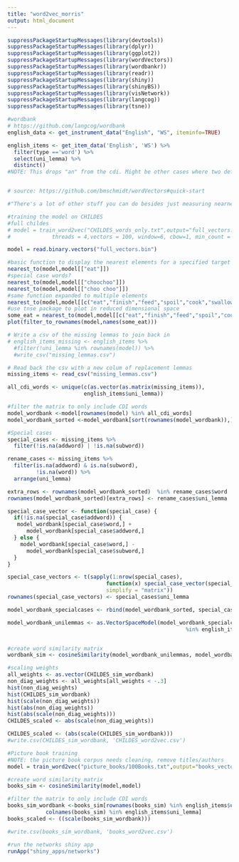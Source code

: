 ```yaml
---
title: "word2vec_morris"
output: html_document
---
```



```r
suppressPackageStartupMessages(library(devtools))
suppressPackageStartupMessages(library(dplyr))
suppressPackageStartupMessages(library(ggplot2))
suppressPackageStartupMessages(library(wordVectors))
suppressPackageStartupMessages(library(wordbankr))
suppressPackageStartupMessages(library(readr))
suppressPackageStartupMessages(library(shiny))
suppressPackageStartupMessages(library(shinyBS))
suppressPackageStartupMessages(library(visNetwork))
suppressPackageStartupMessages(library(langcog))
suppressPackageStartupMessages(library(tsne))

#wordbank
# https://github.com/langcog/wordbank
english_data <- get_instrument_data("English", "WS", iteminfo=TRUE)

english_items <- get_item_data('English', 'WS') %>%
  filter(type =='word') %>%
  select(uni_lemma) %>%
  distinct() 
#NOTE: This drops "an" from the cdi. Might be other cases where two definitions map onto the same uni_lemma


# source: https://github.com/bmschmidt/wordVectors#quick-start

#"There's a lot of other stuff you can do besides just measuring nearness: you can do analogies, projection, and more complicated plots. But for that you should read my blog posts on this"
```




```r
#training the model on CHILDES
#full childes
# model = train_word2vec("CHILDES_words_only.txt",output="full_vectors.bin",
#             threads = 4,vectors = 100, window=6, cbow=1, min_count = 10, force= TRUE)

model = read.binary.vectors("full_vectors.bin")

#basic function to display the nearest elements for a specified target
nearest_to(model,model[["eat"]])
#special case words?
nearest_to(model,model[["choochoo"]])
nearest_to(model,model[["choo choo"]])
#same function expanded to multiple elements
nearest_to(model,model[[c("eat","finish","feed","spoil","cook","swallow","eats")]],20)
#use tnse package to plot in reduced dimensional space
some_eat = nearest_to(model,model[[c("eat","finish","feed","spoil","cook","swallow","eats")]],20)
plot(filter_to_rownames(model,names(some_eat)))

# Write a csv of the missing lemmas to join back in
# english_items_missing <- english_items %>%
  #filter(!uni_lemma %in% rownames(model)) %>%
  #write_csv("missing_lemmas.csv")

# Read back the csv with a new colum of replacement lemmas
missing_items <- read_csv("missing_lemmas.csv")

all_cdi_words <- unique(c(as.vector(as.matrix(missing_items)),
                        english_items$uni_lemma))

#filter the matrix to only include CDI words
model_wordbank <-model[rownames(model) %in% all_cdi_words]
model_wordbank_sorted <-model_wordbank[sort(rownames(model_wordbank)),]

#Special cases
special_cases <- missing_items %>%
  filter(!is.na(addword) | !is.na(subword))

rename_cases <- missing_items %>%
  filter(is.na(addword) & is.na(subword),
         !is.na(word)) %>%
  arrange(uni_lemma)

extra_rows <- rownames(model_wordbank_sorted)  %in% rename_cases$word
rownames(model_wordbank_sorted)[extra_rows] <- rename_cases$uni_lemma

special_case_vector <- function(special_case) {
  if(!is.na(special_case$addword)) {
   model_wordbank[special_case$word,] + 
      model_wordbank[special_case$addword,]
  } else {
    model_wordbank[special_case$word,] - 
      model_wordbank[special_case$subword,]
  }
}

special_case_vectors <- t(sapply(1:nrow(special_cases), 
                               function(x) special_case_vector(special_cases[x,]), 
                               simplify = "matrix"))
rownames(special_case_vectors) <- special_cases$uni_lemma

model_wordbank_specialcases <- rbind(model_wordbank_sorted, special_case_vectors)

model_wordbank_unilemmas <- as.VectorSpaceModel(model_wordbank_specialcases[rownames(model_wordbank_specialcases)
                                                        %in% english_items$uni_lemma, ])


#create word similarity matrix
wordbank_sim <- cosineSimilarity(model_wordbank_unilemmas, model_wordbank_unilemmas)

#scaling weights
all_weights <- as.vector(CHILDES_sim_wordbank)
non_diag_weights <- all_weights[all_weights < -.3]
hist(non_diag_weights)
hist(CHILDES_sim_wordbank)
hist(scale(non_diag_weights))
hist(abs(non_diag_weights))
hist(abs(scale(non_diag_weights)))
CHILDES_scaled <- abs(scale(non_diag_weights))

CHILDES_scaled <- (abs(scale(CHILDES_sim_wordbank)))
#write.csv(CHILDES_sim_wordbank, 'CHILDES_word2vec.csv')
```


```r
#Picture book training
#NOTE: the picture book corpus needs cleaning, remove titles/authors
model = train_word2vec("picture_books/100Books.txt",output="books_vectors.bin",threads = 3,vectors = 100,window=6, cbow=1, min_count = 10, force= TRUE)

#create word similarity matrix
books_sim <- cosineSimilarity(model,model)

#filter the matrix to only include CDI words
books_sim_wordbank <-books_sim[rownames(books_sim) %in% english_items$uni_lemma,
            colnames(books_sim) %in% english_items$uni_lemma]
books_scaled <- ((scale(books_sim_wordbank)))

#write.csv(books_sim_wordbank, 'books_word2vec.csv')

```

```r
#run the networks shiny app
runApp("shiny_apps/networks")
```



